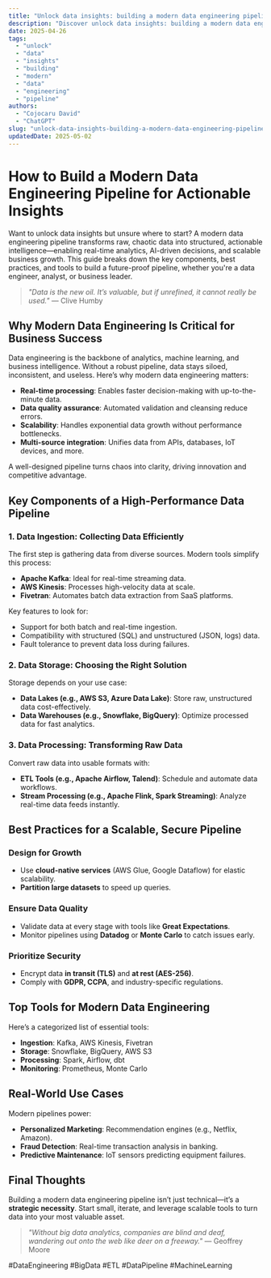 ```yaml
---
title: "Unlock data insights: building a modern data engineering pipeline"
description: "Discover unlock data insights: building a modern data engineering pipeline with this in-depth guide, providing actionable insights and practical tips to boost your knowledge and results."
date: 2025-04-26
tags:
  - "unlock"
  - "data"
  - "insights"
  - "building"
  - "modern"
  - "data"
  - "engineering"
  - "pipeline"
authors:
  - "Cojocaru David"
  - "ChatGPT"
slug: "unlock-data-insights-building-a-modern-data-engineering-pipeline"
updatedDate: 2025-05-02
---
```


# How to Build a Modern Data Engineering Pipeline for Actionable Insights  

Want to unlock data insights but unsure where to start? A modern data engineering pipeline transforms raw, chaotic data into structured, actionable intelligence—enabling real-time analytics, AI-driven decisions, and scalable business growth. This guide breaks down the key components, best practices, and tools to build a future-proof pipeline, whether you're a data engineer, analyst, or business leader.  

> *"Data is the new oil. It’s valuable, but if unrefined, it cannot really be used."* — Clive Humby  

## Why Modern Data Engineering Is Critical for Business Success  

Data engineering is the backbone of analytics, machine learning, and business intelligence. Without a robust pipeline, data stays siloed, inconsistent, and useless. Here’s why modern data engineering matters:  

- **Real-time processing**: Enables faster decision-making with up-to-the-minute data.  
- **Data quality assurance**: Automated validation and cleansing reduce errors.  
- **Scalability**: Handles exponential data growth without performance bottlenecks.  
- **Multi-source integration**: Unifies data from APIs, databases, IoT devices, and more.  

A well-designed pipeline turns chaos into clarity, driving innovation and competitive advantage.  

## Key Components of a High-Performance Data Pipeline  

### 1. Data Ingestion: Collecting Data Efficiently  

The first step is gathering data from diverse sources. Modern tools simplify this process:  

- **Apache Kafka**: Ideal for real-time streaming data.  
- **AWS Kinesis**: Processes high-velocity data at scale.  
- **Fivetran**: Automates batch data extraction from SaaS platforms.  

Key features to look for:  
- Support for both batch and real-time ingestion.  
- Compatibility with structured (SQL) and unstructured (JSON, logs) data.  
- Fault tolerance to prevent data loss during failures.  

### 2. Data Storage: Choosing the Right Solution  

Storage depends on your use case:  

- **Data Lakes (e.g., AWS S3, Azure Data Lake)**: Store raw, unstructured data cost-effectively.  
- **Data Warehouses (e.g., Snowflake, BigQuery)**: Optimize processed data for fast analytics.  

### 3. Data Processing: Transforming Raw Data  

Convert raw data into usable formats with:  

- **ETL Tools (e.g., Apache Airflow, Talend)**: Schedule and automate data workflows.  
- **Stream Processing (e.g., Apache Flink, Spark Streaming)**: Analyze real-time data feeds instantly.  

## Best Practices for a Scalable, Secure Pipeline  

### Design for Growth  

- Use **cloud-native services** (AWS Glue, Google Dataflow) for elastic scalability.  
- **Partition large datasets** to speed up queries.  

### Ensure Data Quality  

- Validate data at every stage with tools like **Great Expectations**.  
- Monitor pipelines using **Datadog** or **Monte Carlo** to catch issues early.  

### Prioritize Security  

- Encrypt data **in transit (TLS)** and **at rest (AES-256)**.  
- Comply with **GDPR, CCPA**, and industry-specific regulations.  

## Top Tools for Modern Data Engineering  

Here’s a categorized list of essential tools:  

- **Ingestion**: Kafka, AWS Kinesis, Fivetran  
- **Storage**: Snowflake, BigQuery, AWS S3  
- **Processing**: Spark, Airflow, dbt  
- **Monitoring**: Prometheus, Monte Carlo  

## Real-World Use Cases  

Modern pipelines power:  

- **Personalized Marketing**: Recommendation engines (e.g., Netflix, Amazon).  
- **Fraud Detection**: Real-time transaction analysis in banking.  
- **Predictive Maintenance**: IoT sensors predicting equipment failures.  

## Final Thoughts  

Building a modern data engineering pipeline isn’t just technical—it’s a **strategic necessity**. Start small, iterate, and leverage scalable tools to turn data into your most valuable asset.  

> *"Without big data analytics, companies are blind and deaf, wandering out onto the web like deer on a freeway."* — Geoffrey Moore  

#DataEngineering #BigData #ETL #DataPipeline #MachineLearning